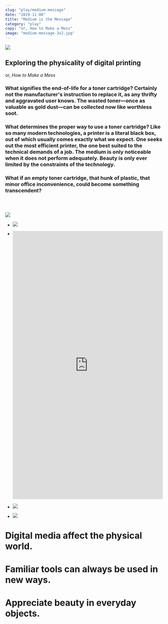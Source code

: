 ```yaml
---
slug: "play/medium-message"
date: "2019-11-08"
title: "Medium is the Message"
category: "play"
copy: "or, How to Make a Mess"
image: "medium-message-3x2.jpg"
---
```


![](medium-message-3x2.jpg)

## Exploring the physicality of digital printing

or, *How to Make a Mess*

### What signifies the end-of-life for a toner cartridge? Certainly not the manufacturer's instruction to replace it, as any thrifty and aggravated user knows. The wasted toner—once as valuable as gold dust—can be collected now like worthless soot.

### What determines the proper way to use a toner cartridge? Like so many modern technologies, a printer is a literal black box, out of which usually comes exactly what we expect. One seeks out the most efficient printer, the one best suited to the technical demands of a job. The medium is only noticeable when it does not perform adequately. Beauty is only ever limited by the constraints of the technology.

### What if an empty toner cartridge, that hunk of plastic, that minor office inconvenience, could become something transcendent?

### &nbsp;

![](IMG_3804.jpg)

- ![](IMG_3822.jpg)
- <div style="padding:177.78% 0 0 0;position:relative;"><iframe src="https://player.vimeo.com/video/316677180?loop=1&title=0&byline=0&portrait=0" style="position:absolute;top:0;left:0;width:100%;height:100%;" frameborder="0" webkitallowfullscreen mozallowfullscreen allowfullscreen></iframe></div><script src="https://player.vimeo.com/api/player.js"></script>

- ![](IMG_3814.jpg)
- ![](IMG_3819.jpg)

# Digital media affect the physical world.
# Familiar tools can always be used in new ways.
# Appreciate beauty in everyday objects.

### &nbsp;
